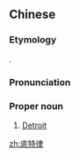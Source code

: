 ==Chinese==
{{zh-forms|gloss=-}}
{{zh-wp|zh|yue}}

===Etymology===
{{bor|zh|en|Detroit}}.

===Pronunciation===
{{zh-pron
|m=Dǐtèlǜ
|c=dai2 dak6 leot6
|cat=pn
}}

===Proper noun===
{{zh-proper noun}}

# [[Detroit]]

{{zh-cat|Cities in Michigan}}

[[zh:底特律]]